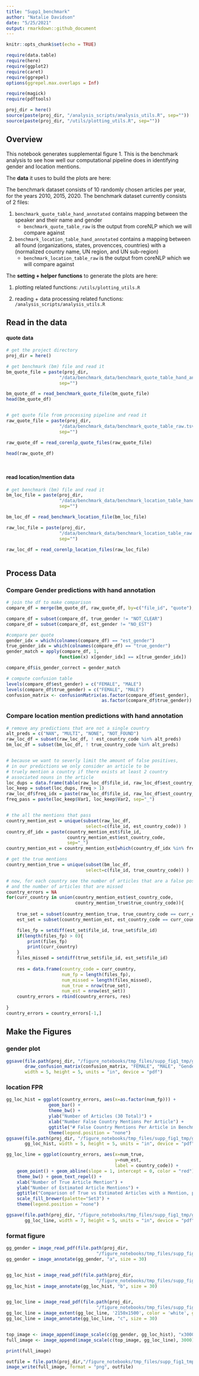 ```yaml
---
title: "Supp1_benchmark"
author: "Natalie Davidson"
date: "5/25/2021"
output: rmarkdown::github_document
---
```


```r
knitr::opts_chunk$set(echo = TRUE)

require(data.table)
require(here)
require(ggplot2)
require(caret)
require(ggrepel)
options(ggrepel.max.overlaps = Inf)

require(magick)
require(pdftools)

proj_dir = here()
source(paste(proj_dir, "/analysis_scripts/analysis_utils.R", sep=""))
source(paste(proj_dir, "/utils/plotting_utils.R", sep=""))


```


## Overview

This notebook generates supplemental figure 1.
This is the benchmark analysis to see how well our computational pipeline does in identifying gender and location mentions.



The **data** it uses to build the plots are here:

The benchmark dataset consists of 10 randomly chosen articles per year, for the years 2010, 2015, 2020.
The benchmark dataset currently consists of 2 files:

1) `benchmark_quote_table_hand_annotated` contains mapping between the speaker and their name and gender
    + `benchmark_quote_table_raw` is the output from coreNLP which we will compare against
2) `benchmark_location_table_hand_annotated` contains a mapping between all found (organizations, states, provencces, countries) with a (normalized country name, UN region, and UN sub-region)
    + `benchmark_location_table_raw` is the output from coreNLP which we will compare against




The **setting + helper functions** to generate the plots are here:

1. plotting related functions: `/utils/plotting_utils.R`

2. reading + data processing related functions: `/analysis_scripts/analysis_utils.R`




## Read in the data

#### quote data
```r


# get the project directory
proj_dir = here()

# get benchmark (bm) file and read it
bm_quote_file = paste(proj_dir, 
                    "/data/benchmark_data/benchmark_quote_table_hand_annotated.tsv", 
                    sep="")

bm_quote_df = read_benchmark_quote_file(bm_quote_file)
head(bm_quote_df)


# get quote file from processing pipeline and read it
raw_quote_file = paste(proj_dir, 
                    "/data/benchmark_data/benchmark_quote_table_raw.tsv", 
                    sep="")

raw_quote_df = read_corenlp_quote_files(raw_quote_file)

head(raw_quote_df)




```


#### read location/mention data
```r


# get benchmark (bm) file and read it
bm_loc_file = paste(proj_dir, 
                    "/data/benchmark_data/benchmark_location_table_hand_annotated.tsv", 
                    sep="")

bm_loc_df = read_benchmark_location_file(bm_loc_file)

raw_loc_file = paste(proj_dir, 
                    "/data/benchmark_data/benchmark_location_table_raw.tsv", 
                    sep="")

raw_loc_df = read_corenlp_location_files(raw_loc_file)



```

## Process Data


### Compare Gender predictions with hand annotation

```r

# join the df to make comparison
compare_df = merge(bm_quote_df, raw_quote_df, by=c("file_id", "quote"), all.x=T)

compare_df = subset(compare_df, true_gender != "NOT_CLEAR")
compare_df = subset(compare_df, est_gender != "NO_EST")

#compare per quote
gender_idx = which(colnames(compare_df) == "est_gender")
true_gender_idx = which(colnames(compare_df) == "true_gender")
gender_match = apply(compare_df, 1, 
                    function(x) x[gender_idx] == x[true_gender_idx]) 

compare_df$is_gender_correct = gender_match

# compute confusion table
levels(compare_df$est_gender) = c("FEMALE", "MALE")
levels(compare_df$true_gender) = c("FEMALE", "MALE")
confusion_matrix <- confusionMatrix(as.factor(compare_df$est_gender),
                                    as.factor(compare_df$true_gender))


```


### Compare location mention predictions with hand annotation

```r

# remove any predictions that are not a single country
alt_preds = c("NAN", "MULTI", "NONE", "NOT_FOUND")
raw_loc_df = subset(raw_loc_df, ! est_country_code %in% alt_preds)
bm_loc_df = subset(bm_loc_df, ! true_country_code %in% alt_preds)


# because we want to severly limit the amount of false positives,
# in our predictions we only consider an article to be 
# truely mention a country if there exists at least 2 country 
# associated nouns in the article
loc_dups = data.frame(table(raw_loc_df$file_id, raw_loc_df$est_country_code))
loc_keep = subset(loc_dups, Freq > 1)
raw_loc_df$freq_idx = paste(raw_loc_df$file_id, raw_loc_df$est_country_code, sep="_")
freq_pass = paste(loc_keep$Var1, loc_keep$Var2, sep="_")


# the all the mentions that pass
country_mention_est = unique(subset(raw_loc_df, 
                              select=c(file_id, est_country_code)) )
country_df_idx = paste(country_mention_est$file_id, 
                       country_mention_est$est_country_code, 
                       sep="_")
country_mention_est = country_mention_est[which(country_df_idx %in% freq_pass),]

# get the true mentions
country_mention_true = unique(subset(bm_loc_df, 
                              select=c(file_id, true_country_code)) )

# now, for each country see the number of articles that are a false positive
# and the number of articles that are missed
country_errors = NA
for(curr_country in union(country_mention_est$est_country_code,
                          country_mention_true$true_country_code)){
    
    true_set = subset(country_mention_true, true_country_code == curr_country)
    est_set = subset(country_mention_est, est_country_code == curr_country)

    files_fp = setdiff(est_set$file_id, true_set$file_id)
    if(length(files_fp) > 0){
        print(files_fp)
        print(curr_country)
    }
    files_missed = setdiff(true_set$file_id, est_set$file_id)
    
    res = data.frame(country_code = curr_country,
                     num_fp = length(files_fp),
                     num_missed = length(files_missed),
                     num_true = nrow(true_set),
                     num_est = nrow(est_set))
    country_errors = rbind(country_errors, res)
    
}
country_errors = country_errors[-1,]

```


## Make the Figures

### gender plot 

```r

ggsave(file.path(proj_dir, "/figure_notebooks/tmp_files/supp_fig1_tmp/gg_gender.pdf"),
       draw_confusion_matrix(confusion_matrix, "FEMALE", "MALE", "Gender prediction Conf. Matr."),
       width = 5, height = 5, units = "in", device = "pdf")

```

### location FPR 

```r

gg_loc_hist = ggplot(country_errors, aes(x=as.factor(num_fp))) +
                geom_bar() +
                theme_bw() + 
                ylab("Number of Articles (30 Total)") +
                xlab("Number False Country Mentions Per Article") +
                ggtitle("# False Country Mentions Per Article in Benchmark") + 
                theme(legend.position = "none")
ggsave(file.path(proj_dir, "/figure_notebooks/tmp_files/supp_fig1_tmp/gg_loc_hist.pdf"),
       gg_loc_hist, width = 5, height = 5, units = "in", device = "pdf")

gg_loc_line = ggplot(country_errors, aes(x=num_true, 
                                         y=num_est, 
                                         label = country_code)) +
    geom_point() + geom_abline(slope = 1, intercept = 0, color = "red") +
    theme_bw() + geom_text_repel() + 
    xlab("Number of True Article Mention") + 
    ylab("Number of Estimated Article Mentions") +
    ggtitle("Comparison of True vs Estimated Articles with a Mention, per Country") + 
    scale_fill_brewer(palette="Set3") +
    theme(legend.position = "none")

ggsave(file.path(proj_dir, "/figure_notebooks/tmp_files/supp_fig1_tmp/gg_loc_line.pdf"),
       gg_loc_line, width = 7, height = 5, units = "in", device = "pdf")

```


### format figure

```r


gg_gender = image_read_pdf(file.path(proj_dir,
                                  "/figure_notebooks/tmp_files/supp_fig1_tmp/gg_gender.pdf"))
gg_gender = image_annotate(gg_gender, "a", size = 30)


gg_loc_hist = image_read_pdf(file.path(proj_dir,
                                  "/figure_notebooks/tmp_files/supp_fig1_tmp/gg_loc_hist.pdf"))
gg_loc_hist = image_annotate(gg_loc_hist, "b", size = 30)


gg_loc_line = image_read_pdf(file.path(proj_dir,
                                  "/figure_notebooks/tmp_files/supp_fig1_tmp/gg_loc_line.pdf"))
gg_loc_line = image_extent(gg_loc_line, '2150x1500', color = 'white', gravity = "northeast")
gg_loc_line = image_annotate(gg_loc_line, "c", size = 30)


top_image <- image_append(image_scale(c(gg_gender, gg_loc_hist), "x3000"), stack = FALSE)
full_image <- image_append(image_scale(c(top_image, gg_loc_line), 3000), stack = TRUE)

print(full_image)

outfile = file.path(proj_dir,"/figure_notebooks/tmp_files/supp_fig1_tmp/supp_fig1.png")
image_write(full_image, format = "png", outfile)

```
